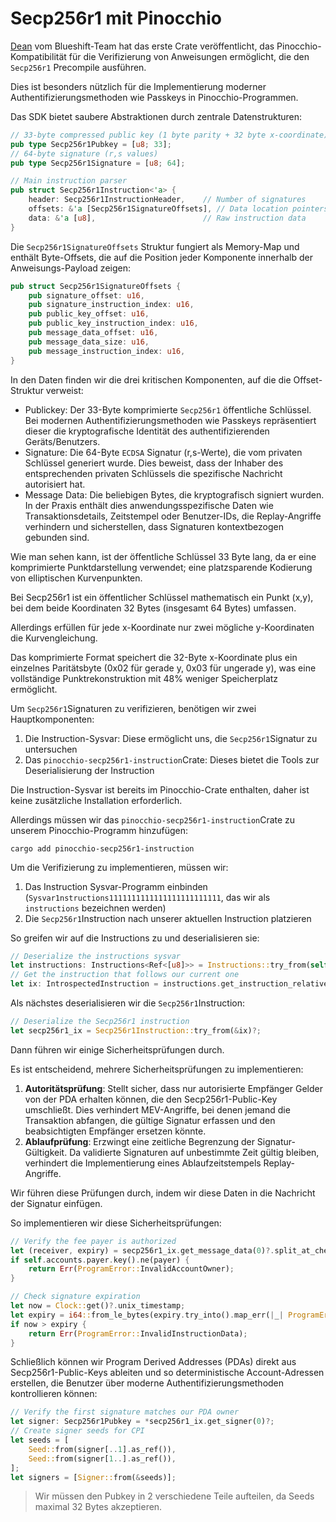 
# Secp256r1 mit Pinocchio

[Dean](https://x.com/deanmlittle) vom Blueshift-Team hat das erste Crate veröffentlicht, das Pinocchio-Kompatibilität für die Verifizierung von Anweisungen ermöglicht, die den `Secp256r1` Precompile ausführen.

Dies ist besonders nützlich für die Implementierung moderner Authentifizierungsmethoden wie Passkeys in Pinocchio-Programmen.

<ArticleSection name="Einführung" id="introduction" level="h2" />

Das SDK bietet saubere Abstraktionen durch zentrale Datenstrukturen:

```rust
// 33-byte compressed public key (1 byte parity + 32 byte x-coordinate)
pub type Secp256r1Pubkey = [u8; 33];
// 64-byte signature (r,s values)
pub type Secp256r1Signature = [u8; 64];

// Main instruction parser
pub struct Secp256r1Instruction<'a> {
    header: Secp256r1InstructionHeader,    // Number of signatures
    offsets: &'a [Secp256r1SignatureOffsets], // Data location pointers
    data: &'a [u8],                        // Raw instruction data
}
```

Die `Secp256r1SignatureOffsets` Struktur fungiert als Memory-Map und enthält Byte-Offsets, die auf die Position jeder Komponente innerhalb der Anweisungs-Payload zeigen:

```rust
pub struct Secp256r1SignatureOffsets {
    pub signature_offset: u16,
    pub signature_instruction_index: u16,
    pub public_key_offset: u16,
    pub public_key_instruction_index: u16,
    pub message_data_offset: u16,
    pub message_data_size: u16,
    pub message_instruction_index: u16,
}
```

In den Daten finden wir die drei kritischen Komponenten, auf die die Offset-Struktur verweist:
- Publickey: Der 33-Byte komprimierte `Secp256r1` öffentliche Schlüssel. Bei modernen Authentifizierungsmethoden wie Passkeys repräsentiert dieser die kryptografische Identität des authentifizierenden Geräts/Benutzers.
- Signature: Die 64-Byte `ECDSA` Signatur (r,s-Werte), die vom privaten Schlüssel generiert wurde. Dies beweist, dass der Inhaber des entsprechenden privaten Schlüssels die spezifische Nachricht autorisiert hat.
- Message Data: Die beliebigen Bytes, die kryptografisch signiert wurden. In der Praxis enthält dies anwendungsspezifische Daten wie Transaktionsdetails, Zeitstempel oder Benutzer-IDs, die Replay-Angriffe verhindern und sicherstellen, dass Signaturen kontextbezogen gebunden sind.

Wie man sehen kann, ist der öffentliche Schlüssel 33 Byte lang, da er eine komprimierte Punktdarstellung verwendet; eine platzsparende Kodierung von elliptischen Kurvenpunkten.

Bei Secp256r1 ist ein öffentlicher Schlüssel mathematisch ein Punkt (x,y), bei dem beide Koordinaten 32 Bytes (insgesamt 64 Bytes) umfassen.

Allerdings erfüllen für jede x-Koordinate nur zwei mögliche y-Koordinaten die Kurvengleichung.

Das komprimierte Format speichert die 32-Byte x-Koordinate plus ein einzelnes Paritätsbyte (0x02 für gerade y, 0x03 für ungerade y), was eine vollständige Punktrekonstruktion mit 48% weniger Speicherplatz ermöglicht.

<ArticleSection name="Implementation" id="implementation" level="h2" />

Um `Secp256r1`Signaturen zu verifizieren, benötigen wir zwei Hauptkomponenten:
1. Die Instruction-Sysvar: Diese ermöglicht uns, die `Secp256r1`Signatur zu untersuchen
2. Das `pinocchio-secp256r1-instruction`Crate: Dieses bietet die Tools zur Deserialisierung der Instruction

Die Instruction-Sysvar ist bereits im Pinocchio-Crate enthalten, daher ist keine zusätzliche Installation erforderlich.

Allerdings müssen wir das `pinocchio-secp256r1-instruction`Crate zu unserem Pinocchio-Programm hinzufügen:

```
cargo add pinocchio-secp256r1-instruction
```

Um die Verifizierung zu implementieren, müssen wir:
1. Das Instruction Sysvar-Programm einbinden (`Sysvar1nstructions1111111111111111111111111`, das wir als `instructions` bezeichnen werden)
2. Die `Secp256r1`Instruction nach unserer aktuellen Instruction platzieren

So greifen wir auf die Instructions zu und deserialisieren sie:

```rust
// Deserialize the instructions sysvar
let instructions: Instructions<Ref<[u8]>> = Instructions::try_from(self.accounts.instructions)?;
// Get the instruction that follows our current one
let ix: IntrospectedInstruction = instructions.get_instruction_relative(1)?;
```

Als nächstes deserialisieren wir die `Secp256r1`Instruction:

```rust
// Deserialize the Secp256r1 instruction
let secp256r1_ix = Secp256r1Instruction::try_from(&ix)?;
```

Dann führen wir einige Sicherheitsprüfungen durch.

Es ist entscheidend, mehrere Sicherheitsprüfungen zu implementieren:
1. **Autoritätsprüfung**: Stellt sicher, dass nur autorisierte Empfänger Gelder von der PDA erhalten können, die den Secp256r1-Public-Key umschließt. Dies verhindert MEV-Angriffe, bei denen jemand die Transaktion abfangen, die gültige Signatur erfassen und den beabsichtigten Empfänger ersetzen könnte.
2. **Ablaufprüfung**: Erzwingt eine zeitliche Begrenzung der Signatur-Gültigkeit. Da validierte Signaturen auf unbestimmte Zeit gültig bleiben, verhindert die Implementierung eines Ablaufzeitstempels Replay-Angriffe.

Wir führen diese Prüfungen durch, indem wir diese Daten in die Nachricht der Signatur einfügen.

So implementieren wir diese Sicherheitsprüfungen:

```rust
// Verify the fee payer is authorized
let (receiver, expiry) = secp256r1_ix.get_message_data(0)?.split_at_checked(32).ok_or(ProgramError::InvalidInstructionData)?;
if self.accounts.payer.key().ne(payer) {
    return Err(ProgramError::InvalidAccountOwner);
}

// Check signature expiration
let now = Clock::get()?.unix_timestamp;
let expiry = i64::from_le_bytes(expiry.try_into().map_err(|_| ProgramError::InvalidInstructionData)?);
if now > expiry {
    return Err(ProgramError::InvalidInstructionData);
}
```

Schließlich können wir Program Derived Addresses (PDAs) direkt aus Secp256r1-Public-Keys ableiten und so deterministische Account-Adressen erstellen, die Benutzer über moderne Authentifizierungsmethoden kontrollieren können:

```rust
// Verify the first signature matches our PDA owner
let signer: Secp256r1Pubkey = *secp256r1_ix.get_signer(0)?;
// Create signer seeds for CPI
let seeds = [
    Seed::from(signer[..1].as_ref()),
    Seed::from(signer[1..].as_ref()),
];
let signers = [Signer::from(&seeds)];
```

> Wir müssen den Pubkey in 2 verschiedene Teile aufteilen, da Seeds maximal 32 Bytes akzeptieren.
